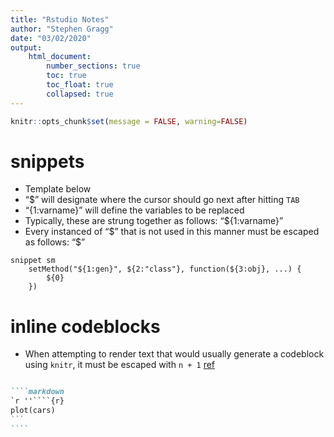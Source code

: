 ```yaml
---
title: "Rstudio Notes"
author: "Stephen Gragg"
date: "03/02/2020"
output: 
    html_document:
        number_sections: true
        toc: true
        toc_float: true
        collapsed: true
---
```


```r
knitr::opts_chunk$set(message = FALSE, warning=FALSE)
```

# snippets

* Template below
* "$" will designate where the cursor should go next after hitting `TAB`
* "{1:varname}" will define the variables to be replaced
* Typically, these are strung together as follows: "${1:varname}"
* Every instanced of "$" that is not used in this manner must be escaped as
follows: "\$"

```
snippet sm
    setMethod("${1:gen}", ${2:"class"}, function(${3:obj}, ...) {
        ${0}
    })
```

# inline codeblocks

* When attempting to render text that would usually generate a codeblock using
`knitr`, it must be escaped with `n + 1`
[ref](https://yihui.org/en/2017/11/knitr-verbatim-code-chunk/)

`````markdown

````markdown
`r ''````{r}
plot(cars)
```
````

`````

